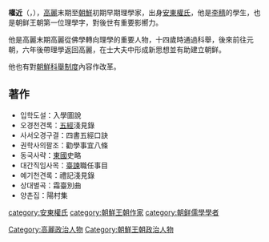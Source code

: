 '''權近'''（{{lang-ko|권근}}，{{bd|1352年||1409年||}}），[[高麗王朝|高麗]]末期至[[朝鲜王朝|朝鮮]]初期早期理學家，出身[[安東權氏|安東權氏]]，他是[[李穡|李穡]]的學生，也是朝鲜王朝第一位理學字，對後世有重要影嚮力。

他是高麗末期高麗從佛學轉向理學的重要人物，十四歲時通過科舉，後來前往元朝，六年後帶理學返回高麗，在士大夫中形成新思想並有助建立朝鲜。

他也有對[[朝鮮科舉制度|朝鮮科舉制度]]內容作改革。

== 著作 ==
* 입학도설：入學圖說
* 오경천견록：[[五經|五經]]淺見錄
* 사서오경구결：四書五經口訣
* 권학사의팔조：勸學事宜八條
* 동국사략：[[東國|東國]]史略
* 대간직임사목：[[臺諫|臺諫]]職任事目
* 예기천견록：禮記淺見錄
* 상대별곡：霜臺別曲
* 양촌집：陽村集

[[Category:高麗政治人物|Category:高麗政治人物]]
[[Category:朝鮮王朝政治人物|Category:朝鮮王朝政治人物]]
[[category:安東權氏|category:安東權氏]]
[[category:朝鮮王朝作家|category:朝鮮王朝作家]]
[[category:朝鲜儒學學者|category:朝鲜儒學學者]]
